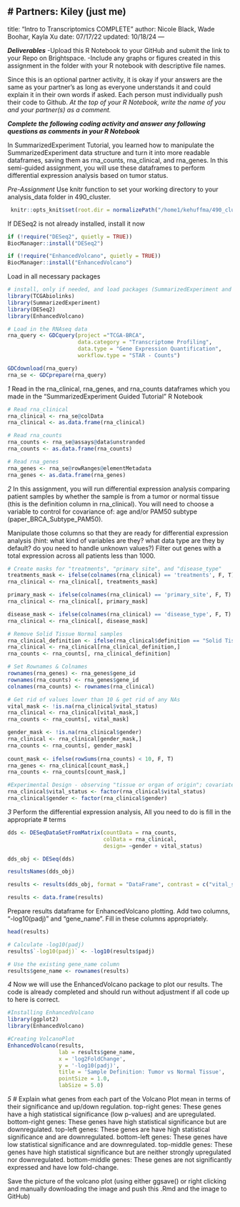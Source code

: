 # Partners: Kiley (just me)
---
title: "Intro to Transcriptomics COMPLETE"
author: Nicole Black, Wade Boohar, Kayla Xu
date: 07/17/22
updated: 10/18/24
---

***Deliverables***
-Upload this R Notebook to your GitHub and submit the link to your Repo on Brightspace.
-Include any graphs or figures created in this assignment in the folder with your R notebook with descriptive file names.

Since this is an optional partner activity, it is okay if your answers are the same as your partner’s as long as everyone understands it and could explain it in their own words if asked. Each person must individually push their code to Github. *At the top of your R Notebook, write the name of you and your partner(s) as a comment.*

***Complete the following coding activity and answer any following questions as comments in your R Notebook***

In SummarizedExperiment Tutorial, you learned how to manipulate the SummarizedExperiment data structure and turn it into more readable dataframes, saving them as rna_counts, rna_clinical, and rna_genes. In this semi-guided assignment, you will use these dataframes to perform differential expression analysis based on tumor status.

*Pre-Assignment*
Use knitr function to set your working directory to your analysis_data folder in 490_cluster.
```r
 knitr::opts_knit$set(root.dir = normalizePath("/home1/kehuffma/490_cluster/analysis_data"))
```

If DESeq2 is not already installed, install it now
```r
if (!require("DESeq2", quietly = TRUE))
BiocManager::install("DESeq2")

if (!require("EnhancedVolcano", quietly = TRUE))
BiocManager::install("EnhancedVolcano")
```

Load in all necessary packages
```r
# install, only if needed, and load packages (SummarizedExperiment and TCGAbiolinks)
library(TCGAbiolinks)
library(SummarizedExperiment)
library(DESeq2)
library(EnhancedVolcano)

# Load in the RNAseq data
rna_query <- GDCquery(project ="TCGA-BRCA",
                      data.category = "Transcriptome Profiling",
                      data.type = "Gene Expression Quantification",
                      workflow.type = "STAR - Counts")

GDCdownload(rna_query)
rna_se <- GDCprepare(rna_query)

```



*1*
Read in the rna_clinical, rna_genes, and rna_counts dataframes which you made in the "SummarizedExperiment Guided Tutorial" R Notebook

```r
# Read rna_clinical
rna_clinical <- rna_se@colData
rna_clinical <- as.data.frame(rna_clinical)

# Read rna_counts
rna_counts <- rna_se@assays@data$unstranded
rna_counts <- as.data.frame(rna_counts)

# Read rna_genes
rna_genes <- rna_se@rowRanges@elementMetadata
rna_genes <- as.data.frame(rna_genes)

```


*2*
In this assignment, you will run differential expression analysis comparing patient samples by whether the sample is from a tumor or normal tissue (this is the definition column in rna_clinical). You will need to choose a variable to control for covariance of: age and/or PAM50 subtype (paper_BRCA_Subtype_PAM50). 

Manipulate those columns so that they are ready for differential expression analysis (hint: what kind of variables are they? what data type are they by default? do you need to handle unknown values?) Filter out genes with a total expression across all patients less than 1000.
```r
# Create masks for "treatments", "primary site", and "disease_type"
treatments_mask <- ifelse(colnames(rna_clinical) == 'treatments', F, T)
rna_clinical <- rna_clinical[, treatments_mask]

primary_mask <- ifelse(colnames(rna_clinical) == 'primary_site', F, T)
rna_clinical <- rna_clinical[, primary_mask]

disease_mask <- ifelse(colnames(rna_clinical) == 'disease_type', F, T)
rna_clinical <- rna_clinical[, disease_mask]

# Remove Solid Tissue Normal samples
rna_clinical_definition <- ifelse(rna_clinical$definition == "Solid Tissue Normal", F, T)
rna_clinical <- rna_clinical[rna_clinical_definition,]
rna_counts <- rna_counts[, rna_clinical_definition]

# Set Rownames & Colnames
rownames(rna_genes) <- rna_genes$gene_id
rownames(rna_counts) <- rna_genes$gene_id
colnames(rna_counts) <- rownames(rna_clinical)

# Get rid of values lower than 10 & get rid of any NAs 
vital_mask <- !is.na(rna_clinical$vital_status)
rna_clinical <- rna_clinical[vital_mask,]
rna_counts <- rna_counts[, vital_mask]

gender_mask <- !is.na(rna_clinical$gender)
rna_clinical <- rna_clinical[gender_mask,]
rna_counts <- rna_counts[, gender_mask]
                        
count_mask <- ifelse(rowSums(rna_counts) < 10, F, T)
rna_genes <- rna_clinical[count_mask,]
rna_counts <- rna_counts[count_mask,]

#Experimental Design - observing "tissue or organ of origin"; covariate being gender and vital status;
rna_clinical$vital_status <- factor(rna_clinical$vital_status)
rna_clinical$gender <- factor(rna_clinical$gender)
```


*3*
Perform the differential expression analysis, All you need to do is fill in the appropriate # terms
```r
dds <- DESeqDataSetFromMatrix(countData = rna_counts,
                              colData = rna_clinical,
                              design= ~gender + vital_status)

dds_obj <- DESeq(dds)

resultsNames(dds_obj)

results <- results(dds_obj, format = "DataFrame", contrast = c("vital_status", "Alive", "Dead"))

results <- data.frame(results)
```

Prepare results dataframe for EnhancedVolcano plotting. Add two columns, "-log10(padj)" and "gene_name". Fill in these columns appropriately.
```r

head(results)

# Calculate -log10(padj)
results$`-log10(padj)` <- -log10(results$padj)

# Use the existing gene_name column
results$gene_name <- rownames(results)
```

*4*
Now we will use the EnhancedVolcano package to plot our results. The code is already completed and should run without adjustment if all code up to here is correct.
```r

#Installing EnhancedVolcano
library(ggplot2)
library(EnhancedVolcano)

#Creating VolcanoPlot
EnhancedVolcano(results,
                lab = results$gene_name,
                x = 'log2FoldChange',
                y = '-log10(padj)',
                title = 'Sample Definition: Tumor vs Normal Tissue',
                pointSize = 1.0,
                labSize = 5.0)


```

*5*
# Explain what genes from each part of the Volcano Plot mean in terms of their significance and up/down regulation. 
top-right genes: These genes have a high statistical significance (low p-values) and are upregulated.
bottom-right genes: These genes have high statistical significance but are downregulated.
top-left genes: These genes are have high statistical significance and are downregulated.
bottom-left genes: These genes have low statistical significance and are downregulated.
top-middle genes: These genes have high statistical significance but are neither strongly upregulated nor downregulated.
bottom-middle genes: These genes are not significantly expressed and have low fold-change.

Save the picture of the volcano plot (using either ggsave() or right clicking and manually downloading the image and push this .Rmd and the image to GitHub)